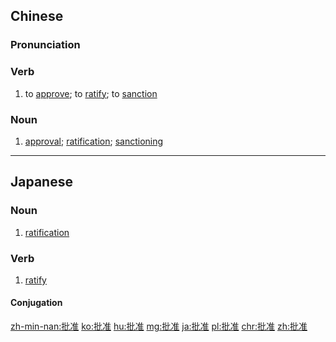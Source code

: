 ==Chinese==
{{zh-forms}}

===Pronunciation===
{{zh-pron
|m=pīzhǔn
|c=pai1 zeon2
|h=pfs=phî-chún
|mn=qz,tw,xm:phoe-chún/twvk,zz:phe-chún
|ma=Zh-pizhun.ogg
|cat=v,n
}}

===Verb===
{{zh-verb}}

# to [[approve]]; to [[ratify]]; to [[sanction]]

===Noun===
{{zh-noun}}

# [[approval]]; [[ratification]]; [[sanctioning]]

{{zh-cat|Elementary}}

----

==Japanese==
{{ja-kanjitab|ひ|じゅん|yomi=o}}

===Noun===
{{ja-noun|ひじゅん}}

# [[ratification]]

===Verb===
{{ja-verb-suru|ひじゅん}}

# [[ratify]]
#: {{ja-usex|新核軍縮条約が'''批准'''される見通しとなった。|しん-かくぐんしゅく じょうやく が '''ひじゅん''' される みとおし と なった。|The new START treaty is set to be ratified.}}

====Conjugation====
{{ja-suru|ひじゅん}}

[[zh-min-nan:批准]]
[[ko:批准]]
[[hu:批准]]
[[mg:批准]]
[[ja:批准]]
[[pl:批准]]
[[chr:批准]]
[[zh:批准]]